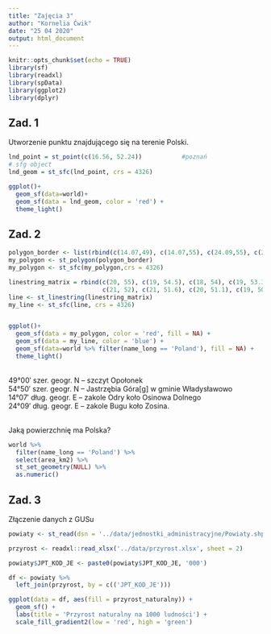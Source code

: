```yaml
---
title: "Zajęcia 3"
author: "Kornelia Ćwik"
date: "25 04 2020"
output: html_document
---
```


```r
knitr::opts_chunk$set(echo = TRUE)
library(sf)
library(readxl)
library(spData)
library(ggplot2)
library(dplyr)
```

## Zad. 1

Utworzenie punktu znajdującego się na terenie Polski.

```r
lnd_point = st_point(c(16.56, 52.24))           #poznań      
# sfg object
lnd_geom = st_sfc(lnd_point, crs = 4326)  

ggplot()+
  geom_sf(data=world)+
  geom_sf(data = lnd_geom, color = 'red') +
  theme_light()

```

## Zad. 2

```r
polygon_border <- list(rbind(c(14.07,49), c(14.07,55), c(24.09,55), c(24.09,49),c(14.07,49)))
my_polygon <- st_polygon(polygon_border)
my_polygon <- st_sfc(my_polygon,crs = 4326)

linestring_matrix = rbind(c(20, 55), c(19, 54.5), c(18, 54), c(19, 53.3), c(20, 52.7),
                          c(21, 52), c(21, 51.6), c(20, 51.1), c(19, 50), c(18.5, 49))
line <- st_linestring(linestring_matrix)
my_line <- st_sfc(line, crs = 4326)


ggplot()+
  geom_sf(data = my_polygon, color = 'red', fill = NA) +
  geom_sf(data = my_line, color = 'blue') +
  geom_sf(data=world %>% filter(name_long == 'Poland'), fill = NA) +
  theme_light()
```
<br>
49°00′ szer. geogr. N – szczyt Opołonek <br>
54°50′ szer. geogr. N – Jastrzębia Góra[g] w gminie Władysławowo <br>
14°07′ dług. geogr. E – zakole Odry koło Osinowa Dolnego <br>
24°09′ dług. geogr. E – zakole Bugu koło Zosina. <br> <br>

Jaką powierzchnię ma Polska?
```r
world %>%
  filter(name_long == 'Poland') %>%
  select(area_km2) %>%
  st_set_geometry(NULL) %>%
  as.numeric()
```

## Zad. 3

Złączenie danych z GUSu

```r
powiaty <- st_read(dsn = '../data/jednostki_administracyjne/Powiaty.shp')
```

```r
przyrost <- readxl::read_xlsx('../data/przyrost.xlsx', sheet = 2)

powiaty$JPT_KOD_JE <- paste0(powiaty$JPT_KOD_JE, '000')

df <- powiaty %>%
  left_join(przyrost, by = c(('JPT_KOD_JE')))

ggplot(data = df, aes(fill = przyrost_naturalny)) +
  geom_sf() +
  labs(title = 'Przyrost naturalny na 1000 ludności') + 
  scale_fill_gradient2(low = 'red', high = 'green')
```
